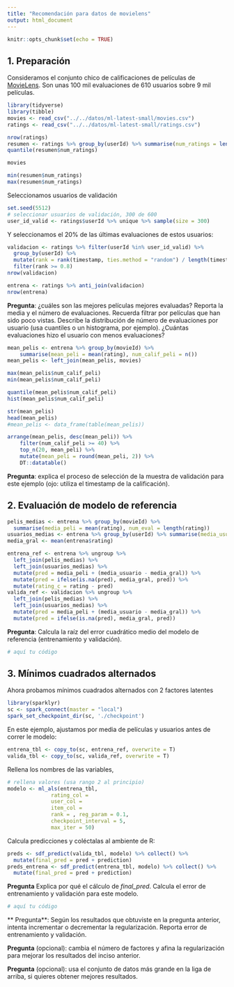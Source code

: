 ```yaml
---
title: "Recomendación para datos de movielens"
output: html_document
---
```


```r
knitr::opts_chunk$set(echo = TRUE)
```

## 1. Preparación

Consideramos el conjunto chico de calificaciones de películas de 
[MovieLens](https://grouplens.org/datasets/movielens/). Son unas 100 mil
evaluaciones de 610 usuarios sobre 9 mil películas.

```r
library(tidyverse)
library(tibble)
movies <- read_csv("../../datos/ml-latest-small/movies.csv")
ratings <- read_csv("../../datos/ml-latest-small/ratings.csv")
```

```r
nrow(ratings)
resumen <- ratings %>% group_by(userId) %>% summarise(num_ratings = length(rating)) 
quantile(resumen$num_ratings)
```
```r
movies
```

```r
min(resumen$num_ratings)
max(resumen$num_ratings)
```


Seleccionamos usuarios de validación

```r
set.seed(5512)
# seleccionar usuarios de validación, 300 de 600
user_id_valid <- ratings$userId %>% unique %>% sample(size = 300)
```

Y seleccionamos el 20\% de las últimas evaluaciones de estos usuarios:

```r
validacion <- ratings %>% filter(userId %in% user_id_valid) %>% 
  group_by(userId) %>% 
  mutate(rank = rank(timestamp, ties.method = "random") / length(timestamp)) %>% 
  filter(rank >= 0.8)
nrow(validacion)
```  

```r
entrena <- ratings %>% anti_join(validacion)
nrow(entrena)
```

**Pregunta**: ¿cuáles son las mejores películas mejores evaluadas? Reporta la
media y el número de evaluaciones. Recuerda filtrar por películas que han sido
poco vistas. Describe la distribución de número de evaluaciones por usuario (usa
cuantiles o un histograma, por ejemplo). ¿Cuántas evaluaciones hizo el usuario
con menos evaluaciones?

```r
mean_pelis <- entrena %>% group_by(movieId) %>%
    summarise(mean_peli = mean(rating), num_calif_peli = n())
mean_pelis <- left_join(mean_pelis, movies)
```
```r
max(mean_pelis$num_calif_peli)
min(mean_pelis$num_calif_peli)

quantile(mean_pelis$num_calif_peli)
hist(mean_pelis$num_calif_peli)
```
```r
str(mean_pelis)
head(mean_pelis)
#mean_pelis <- data_frame(table(mean_pelis))
```


```r
arrange(mean_pelis, desc(mean_peli)) %>%
    filter(num_calif_peli >= 40) %>%
    top_n(20, mean_peli) %>%
    mutate(mean_peli = round(mean_peli, 2)) %>%
    DT::datatable()

```


**Pregunta**: explica el proceso de selección de la muestra de validación para
este ejemplo (ojo: utiliza el timestamp de la calificación).

## 2. Evaluación de modelo de referencia

```r
pelis_medias <- entrena %>% group_by(movieId) %>% 
  summarise(media_peli = mean(rating), num_eval = length(rating))
usuarios_medias <- entrena %>% group_by(userId) %>% summarise(media_usuario = mean(rating))
media_gral <- mean(entrena$rating)
```


```r
entrena_ref <- entrena %>% ungroup %>% 
  left_join(pelis_medias) %>% 
  left_join(usuarios_medias) %>% 
  mutate(pred = media_peli + (media_usuario - media_gral)) %>% 
  mutate(pred = ifelse(is.na(pred), media_gral, pred)) %>% 
  mutate(rating_c = rating - pred)
valida_ref <- validacion %>% ungroup %>% 
  left_join(pelis_medias) %>% 
  left_join(usuarios_medias) %>% 
  mutate(pred = media_peli + (media_usuario - media_gral)) %>% 
  mutate(pred = ifelse(is.na(pred), media_gral, pred))
```

**Pregunta**: Calcula la raíz del error cuadrático medio del modelo de referencia
(entrenamiento y validación).

```r
# aquí tu código
```

## 3. Mínimos cuadrados alternados

Ahora probamos mínimos cuadrados alternados con 2 factores latentes

```r
library(sparklyr)
sc <- spark_connect(master = "local")
spark_set_checkpoint_dir(sc, './checkpoint')
```

En este ejemplo, ajustamos por media de películas y usuarios antes
de correr le modelo:


```r
entrena_tbl <- copy_to(sc, entrena_ref, overwrite = T)
valida_tbl <- copy_to(sc, valida_ref, overwrite = T)
```

Rellena los nombres de las variables, 

```r
# rellena valores (usa rango 2 al principio)
modelo <- ml_als(entrena_tbl, 
              rating_col = 
              user_col = 
              item_col = 
              rank = , reg_param = 0.1,
              checkpoint_interval = 5,
              max_iter = 50)
```

Calcula predicciones y coléctalas al ambiente de R:

```r
preds <- sdf_predict(valida_tbl, modelo) %>% collect() %>% 
  mutate(final_pred = pred + prediction)
preds_entrena <- sdf_predict(entrena_tbl, modelo) %>% collect() %>% 
  mutate(final_pred = pred + prediction)
```

**Pregunta** Explica por qué el cálculo de *final_pred*. Calcula el error de entrenamiento y validación para este modelo.

```r
# aquí tu código
```

** Pregunta**: Según los resultados que obtuviste en la pregunta anterior, intenta
incrementar o decrementar la regularización. Reporta error de entrenamiento y validación.

**Pregunta** (opcional): cambia el número de factores y afina la regularización para mejorar
los resultados del inciso anterior.

**Pregunta** (opcional): usa el conjunto de datos más grande en la liga de arriba, si quieres
obtener mejores resultados.

